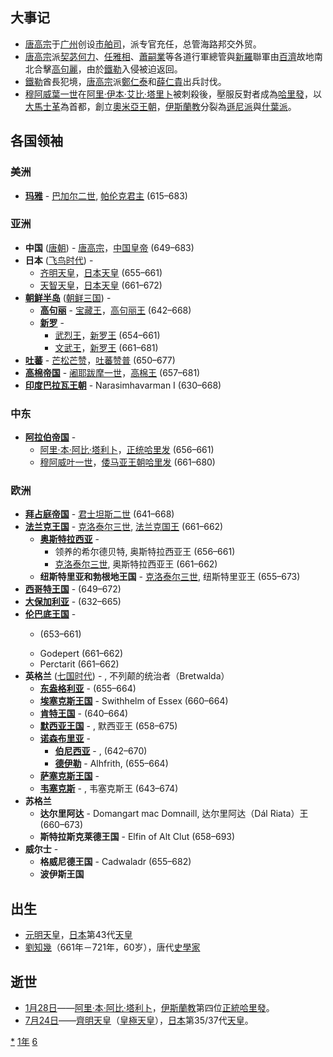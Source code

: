 {{yearTOC|661|唐'''[[显庆|显庆]]六年'''，'''[[龙朔|龙朔]]元年'''}}

== 大事记 ==
*[[唐高宗|唐高宗]]于[[广州|广州]]创设[[市舶司|市舶司]]，派专官充任，总管海路邦交外贸。
*[[唐高宗|唐高宗]]派[[契苾何力|契苾何力]]、[[任雅相|任雅相]]、[[蕭嗣業|蕭嗣業]]等各道行軍總管與[[新羅|新羅]]聯軍由[[百濟|百濟]]故地南北合擊[[高句麗|高句麗]]，由於[[鐵勒|鐵勒]]入侵被迫返回。
*[[鐵勒|鐵勒]]酋長犯境，[[唐高宗|唐高宗]]派[[鄭仁泰|鄭仁泰]]和[[薛仁貴|薛仁貴]]出兵討伐。
*[[穆阿威葉一世|穆阿威葉一世]]在[[阿里·伊本·艾比·塔里卜|阿里·伊本·艾比·塔里卜]]被刺殺後，壓服反對者成為[[哈里發|哈里發]]，以[[大馬士革|大馬士革]]為首都，創立[[奧米亞王朝|奧米亞王朝]]，[[伊斯蘭教|伊斯蘭教]]分裂為[[遜尼派|遜尼派]]與[[什葉派|什葉派]]。

== 各国领袖 ==
===美洲===
*'''[[玛雅文明|玛雅]]''' - [[巴加尔二世|巴加尔二世]], [[帕伦克|帕伦克君主]] (615–683)

===亚洲===

*'''中国''' ([[唐朝|唐朝]]) - [[唐高宗|唐高宗]]，[[中国皇帝|中国皇帝]] (649–683)
*'''日本''' ([[飞鸟时代|飞鸟时代]]) - 
**[[齐明天皇|齐明天皇]]，[[日本天皇|日本天皇]] (655–661)
**[[天智天皇|天智天皇]]，[[日本天皇|日本天皇]] (661–672)
*'''[[朝鲜半岛|朝鲜半岛]]''' ([[朝鲜三国|朝鲜三国]]) -
**'''[[高句丽|高句丽]]''' - [[宝藏王|宝藏王]]，[[高句丽君主列表|高句丽王]] (642–668)
**'''[[新罗|新罗]]''' - 
***[[武烈王|武烈王]]，[[新罗君主列表|新罗王]] (654–661)
***[[文武王|文武王]]，[[新罗君主列表|新罗王]] (661–681)
*'''[[吐蕃|吐蕃]]''' - [[芒松芒赞|芒松芒赞]]，[[吐蕃君主列表|吐蕃赞普]] (650–677)
*'''[[高棉帝国|高棉帝国]]''' - [[阇耶跋摩一世|阇耶跋摩一世]]，[[柬埔寨君主列表|高棉王]] (657–681)
*'''[[印度|印度]][[帕拉瓦王朝|巴拉瓦王朝]]''' - Narasimhavarman I (630–668)

===中东===
*'''[[阿拉伯帝国|阿拉伯帝国]]''' - 
**[[阿里·本·阿比·塔利卜|阿里·本·阿比·塔利卜]]，[[正统哈里发|正统哈里发]] (656–661)
**[[穆阿威叶一世|穆阿威叶一世]]，[[倭马亚王朝|倭马亚王朝]][[哈里发|哈里发]] (661–680)
===欧洲===
*'''[[拜占庭帝国|拜占庭帝国]]''' - [[君士坦斯二世|君士坦斯二世]] (641–668)
*'''[[法兰克王国|法兰克王国]]''' - [[克洛泰尔三世|克洛泰尔三世]], [[法兰克国王|法兰克国王]] (661–662)
**'''[[奥斯特拉西亚|奥斯特拉西亚]]''' - 
***领养的希尔德贝特, 奥斯特拉西亚王 (656–661)
***[[克洛泰尔三世|克洛泰尔三世]], 奥斯特拉西亚王 (661–662)
**'''纽斯特里亚和勃根地王国''' - [[克洛泰尔三世|克洛泰尔三世]], 纽斯特里亚王 (655–673)
*'''[[西哥特王国|西哥特王国]]''' - {{link-en|拉斯文思|Recceswinth}} (649–672)
*'''[[大保加利亚_(中世纪)|大保加利亚]]''' - {{tsl|en|Kubrat|库勃拉特}} (632–665)
*'''[[伦巴底人|伦巴底王国]]''' - 
**{{link-en|阿里佩特一世|Aripert I}} (653–661)
**Godepert (661–662)
**Perctarit (661–662)
*'''英格兰''' ([[七国时代|七国时代]]) - {{link-en|俄斯维乌|Oswiu of Northumbria}}, 不列颠的统治者（Bretwalda）
**'''[[东盎格利亚|东盎格利亚]]''' - {{link-en|艾泽雷德|Aethelwold of East Anglia}} (655–664)
**'''[[埃塞克斯王国|埃塞克斯王国]]''' - Swithhelm of Essex (660–664)
**'''[[肯特王国|肯特王国]]''' - {{link-en|厄尔肯伯特|Eorcenberht of Kent}} (640–664)
**'''[[默西亚王国|默西亚王国]]''' - {{link-en|伍尔夫赫尔|Wulfhere of Mercia}}, 默西亚王 (658–675)
**'''[[诺森布里亚|诺森布里亚]]''' -
***'''[[伯尼西亞|伯尼西亚]]''' - {{link-en|俄斯维乌|Oswiu}}, {{link-en|伯尼西亚王|King of Northumbria}} (642–670)
***'''[[德伊勒|德伊勒]]''' - Alhfrith, {{link-en|德伊勒王|King of Northumbria}} (655–664)
**'''[[萨塞克斯王国|萨塞克斯王国]]''' -
**'''[[韦塞克斯|韦塞克斯]]''' - {{link-en|森沃尔赫|Cenwalh of Wessex}}, 韦塞克斯王 (643–674)
*'''苏格兰'''
**'''达尔里阿达''' - Domangart mac Domnaill, 达尔里阿达（Dál Riata）王 (660–673)
**'''斯特拉斯克莱德王国''' - Elfin of Alt Clut (658–693)
*'''威尔士''' -
**'''格威尼德王国''' - Cadwaladr (655–682)
**'''波伊斯王国'''

== 出生 ==
* [[元明天皇|元明天皇]]，[[日本|日本]]第43代[[天皇|天皇]]
* [[劉知幾|劉知幾]]（661年－721年，60岁），唐代[[史學家|史學家]]

== 逝世 ==
{{Wikisource year mention}}
* [[1月28日|1月28日]]——[[阿里·本·阿比·塔利卜|阿里·本·阿比·塔利卜]]，[[伊斯蘭教|伊斯蘭教]]第四位[[正統哈里發|正統哈里發]]。
* [[7月24日|7月24日]]——[[齊明天皇|齊明天皇]]（[[皇極天皇|皇極天皇]]），[[日本|日本]]第35/37代[[天皇|天皇]]。

[[Category:661年|*]]
[[Category:660年代|1年]]
[[Category:7世纪各年|6]]